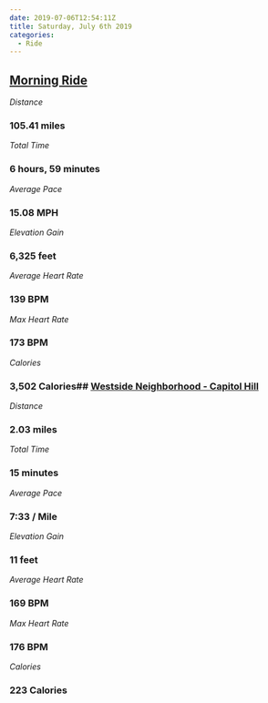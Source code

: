```yaml
---
date: 2019-07-06T12:54:11Z
title: Saturday, July 6th 2019
categories:
  - Ride
---
```

## [Morning Ride](https://www.strava.com/activities/2509976290)

_Distance_

### 105.41 miles

_Total Time_

### 6 hours, 59 minutes

_Average Pace_

### 15.08 MPH

_Elevation Gain_

### 6,325 feet

_Average Heart Rate_

### 139 BPM

_Max Heart Rate_

### 173 BPM

_Calories_

### 3,502 Calories## [Westside Neighborhood - Capitol Hill](https://www.strava.com/activities/2510037122)

_Distance_

### 2.03 miles

_Total Time_

### 15 minutes

_Average Pace_

### 7:33 / Mile

_Elevation Gain_

### 11 feet

_Average Heart Rate_

### 169 BPM

_Max Heart Rate_

### 176 BPM

_Calories_

### 223 Calories